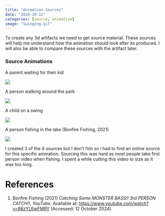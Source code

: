 ```yaml
---
title: "Animation Sources"
date: "2024-10-12"
categories: [source, animation]
image: "Swinging.gif"
---
```


To create any 3d artifacts we need to get source material. These sources will help me understand how the animation should look after its produced. I will also be able to compare these sources with the artifact later.

### Source Animations

A parent waiting for their kid

![](Idle.gif)

A person walking around the park

![](Walking.gif)

A child on a swing

![](Swinging.gif)

A person fishing in the lake (Bonfire Fishing, 2021)

![](Fishing.gif)

I created 3 of the 4 sources but I don't fish so i had to find an online source for this specific animation. Sourcing this was hard as most people take first person video when fishing. I spent a while cutting this video to size as it was too long.

# References

1.  Bonfire Fishing (2021) *Catching Some MONSTER BASS!! 3rd PERSON CATCH!!*, *YouTube*. Available at: <https://www.youtube.com/watch?v=88zYL6wFMRY> (Accessed: 12 October 2024).
